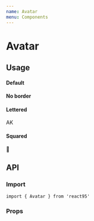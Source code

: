 ```yaml
---
name: Avatar
menu: Components
---
```



# Avatar

## Usage

#### Default

<Playground>
  <Avatar src='https://placekitten.com/100/100' />
</Playground>

#### No border

<Playground>
  <Avatar src='https://placedog.net/100/100' noBorder />
</Playground>

#### Lettered

<Playground>
  <Avatar style={{ background: 'palevioletred' }}>AK</Avatar>
</Playground>

#### Squared

<Playground>
  <Avatar square>
    <span role='img' aria-label='🚀'>
      🚀
    </span>
  </Avatar>
</Playground>

## API

### Import

```
import { Avatar } from 'react95'
```

### Props

<Props of={Avatar} />
